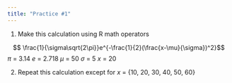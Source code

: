 ```yaml
---
title: "Practice #1"
---
```




1. Make this calculation using R math operators

$$ \frac{1}{\sigma\sqrt{2\pi}}e^{-\frac{1}{2}(\frac{x-\mu}{\sigma})^2}$$
$\pi$ = 3.14
$e$ = 2.718
$\mu$ = 50
$\sigma$ = 5
$x$ = 20

2. Repeat this calculation except for 
$x$ = {10, 20, 30, 40, 50, 60}


